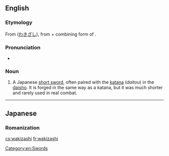 ==English==

===Etymology===
From {{etyl|ja|en}} {{term|脇差|lang=ja}} ([[わきざし]]), from {{term|脇||side}} + combining form of {{term|差す||to wear (weapon)}}.

===Pronunciation===
* {{IPA|/wækɪˈzæʃi/}}

===Noun===
{{en-noun|pl=wakizashi}}

# {{weaponry}} A Japanese [[short sword]], often paired with the [[katana]] (''daitou'') in the [[daisho]].  It is forged in the same way as a katana, but it was much shorter and rarely used in real combat.

[[Category:en:Swords]]

----

==Japanese==

===Romanization===
{{ja-romaji|わきざし}}

[[cs:wakizashi]]
[[fr:wakizashi]]
